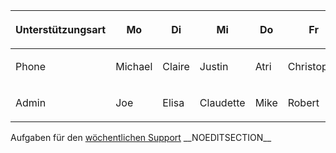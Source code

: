 {| class="wikitable small" style="width:100%;"
!Unterstützungsart
!Mo
!Di
!Mi
!Do
!Fr
|-
!<span class="bi bi-headset"> Phone</span>
|Michael
|Claire
|Justin
|Atri
|Christophe
|-
!<span class="bi bi-gear-fill"> Admin</span>
|Joe
|Elisa
|Claudette
|Mike
|Robert
|}
Aufgaben für den [[{{NAMESPACE}}:{{ROOTPAGENAME}}/Wöchentlicher Support|wöchentlichen Support]]
__NOEDITSECTION__